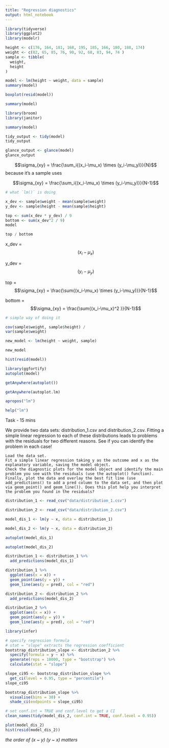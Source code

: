 ```yaml
---
title: "Regression diagnostics"
output: html_notebook
---
```


```r
library(tidyverse)
library(ggplot2)
library(modelr)
```


```r
height <- c(176, 164, 181, 168, 195, 185, 166, 180, 188, 174)
weight <- c(82, 65, 85, 76, 90, 92, 68, 83, 94, 74 )
sample <- tibble(
  weight,
  height
)
```


```r
model <- lm(height ~ weight, data = sample)
summary(model)
```


```r
boxplot(resid(model))

summary(model)
```

```r
library(broom)
library(janitor)

summary(model)

tidy_output <- tidy(model)
tidy_output

glance_output <- glance(model)
glance_output
```
$$\sigma_{xy} = \frac{\sum_i{(x_i-\mu_x) \times (y_i-\mu_y)}}{N}$$
because it's a sample uses 

$$\sigma_{xy} = \frac{\sum_i{(x_i-\mu_x) \times (y_i-\mu_y)}}{N-1}$$ 
```r
# what `lm()` is doing

x_dev <- sample$weight - mean(sample$weight)
y_dev <- sample$height - mean(sample$height)

top <- sum(x_dev * y_dev) / 9
bottom <- sum(x_dev^2 / 9)
model

top / bottom


```

 x_dev = $${(x_i-\mu_x)}$$ 
 
 y_dev = $${(y_i-\mu_y)}$$

 top = $$\sigma_{xy} = \frac{\sum{(x_i-\mu_x) \times (y_i-\mu_y)}}{N-1}$$ 
 
bottom = $$\sigma_{xy} = \frac{\sum{(x_i-\mu_x)^2 }}{N-1}$$ 

```r
# simple way of doing it

cov(sample$weight, sample$height) /
var(sample$weight)
```


```r
new_model <- lm(height ~ weight, sample)

new_model
```

```r
hist(resid(model))
```


```r
library(ggfortify)
autoplot(model)
```

```r
getAnywhere(autoplot())
```

```r
getAnywhere(autoplot.lm)
```


```r
apropos("lm")
```

```r
help("lm")
```


Task - 15 mins

We provide two data sets: distribution_1.csv and distribution_2.csv. Fitting a simple linear regression to each of these distributions leads to problems with the residuals for two different reasons. See if you can identify the problem in each case!

    Load the data set.
    Fit a simple linear regression taking y as the outcome and x as the explanatory variable, saving the model object.
    Check the diagnostic plots for the model object and identify the main problem you see with the residuals (use the autoplot() function).
    Finally, plot the data and overlay the best fit line (use add_predictions() to add a pred column to the data set, and then plot via geom_point() and geom_line()). Does this plot help you interpret the problem you found in the residuals?


```r
distribution_1 <- read_csv("data/distribution_1.csv")

distribution_2 <- read_csv("data/distribution_2.csv")
```


```r
model_dis_1 <- lm(y ~ x, data = distribution_1)

model_dis_2 <- lm(y ~ x, data = distribution_2)

```

```r
autoplot(model_dis_1)
```

```r
autoplot(model_dis_2)
```

```r
distribution_1 <- distribution_1 %>% 
  add_predictions(model_dis_1)

distribution_1 %>% 
  ggplot(aes(x = x)) +
  geom_point(aes(y = y)) +
  geom_line(aes(y = pred), col = "red")
```

```r
distribution_2 <- distribution_2 %>% 
  add_predictions(model_dis_2)

distribution_2 %>% 
  ggplot(aes(x = x)) +
  geom_point(aes(y = y)) +
  geom_line(aes(y = pred), col = "red")
```


```r
library(infer)
```


```r
# specify regression formula
# stat = "slope" extracts the regression coefficient
bootstrap_distribution_slope <- distribution_2 %>%
  specify(formula = y ~ x) %>%
  generate(reps = 10000, type = "bootstrap") %>%
  calculate(stat = "slope")

slope_ci95 <- bootstrap_distribution_slope %>%
  get_ci(level = 0.95, type = "percentile")
slope_ci95
```

```r
bootstrap_distribution_slope %>%
  visualise(bins = 30) +
  shade_ci(endpoints = slope_ci95)
```


```r


# set conf.int = TRUE and conf.level to get a CI
clean_names(tidy(model_dis_2, conf.int = TRUE, conf.level = 0.95))
```

```r
plot(model_dis_2)
hist(resid(model_dis_2))
```



*the order of (x ~ y) (y ~ x) matters*